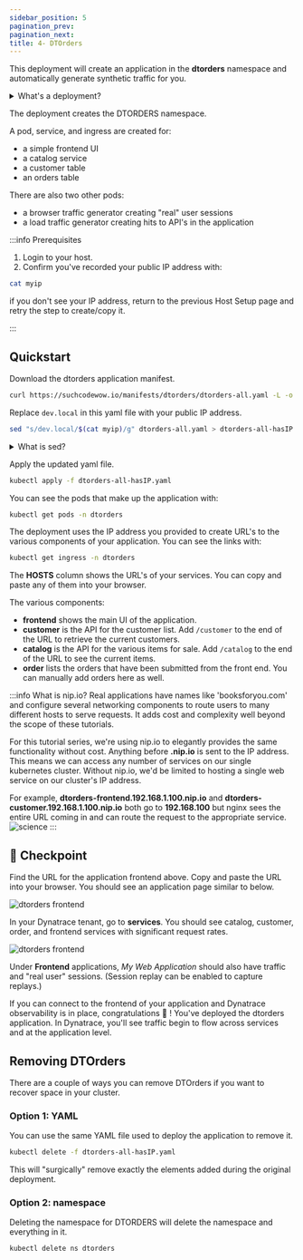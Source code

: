 ---
sidebar_position: 5
pagination_prev:
pagination_next:
title: 4- DTOrders
---

This deployment will create an application in the **dtorders** namespace and automatically generate synthetic traffic for you.

<details>
  <summary>What's a deployment?</summary>A deployment is a set of instructions,
  usually in a YAML file like below, that provide a blueprint for what
  components we want to add to our cluster. If one of the components of that
  deployment is removed, kubernetes will automatically recreate them.
</details>

The deployment creates the DTORDERS namespace.

A pod, service, and ingress are created for:

- a simple frontend UI
- a catalog service
- a customer table
- an orders table

There are also two other pods:

- a browser traffic generator creating "real" user sessions
- a load traffic generator creating hits to API's in the application

:::info Prerequisites

1. Login to your host.
2. Confirm you've recorded your public IP address with:

```bash
cat myip
```

if you don't see your IP address, return to the previous Host Setup page and retry the step to create/copy it.

:::

## Quickstart

Download the dtorders application manifest.

```bash
curl https://suchcodewow.io/manifests/dtorders/dtorders-all.yaml -L -o dtorders-all.yaml
```

Replace `dev.local` in this yaml file with your public IP address.

```bash
sed "s/dev.local/$(cat myip)/g" dtorders-all.yaml > dtorders-all-hasIP.yaml
```

<details><summary>What is sed?</summary>
sed is a utility that replaces one string of text with another.  Here we're telling it to search for **dev.local** (a placeholder) in **dtorders-all.yaml** and use the contents of the *myip* file as the replacement.  The **/g** tells sed to replace every instance.  The part starting with **>** means to send the result of all those replacements to the target filename.

</details>

Apply the updated yaml file.

```bash
kubectl apply -f dtorders-all-hasIP.yaml
```

You can see the pods that make up the application with:

```bash
kubectl get pods -n dtorders
```

The deployment uses the IP address you provided to create URL's to the various components of your application. You can see the links with:

```bash
kubectl get ingress -n dtorders
```

The **HOSTS** column shows the URL's of your services. You can copy and paste any of them into your browser.

The various components:

- **frontend** shows the main UI of the application.
- **customer** is the API for the customer list. Add `/customer` to the end of the URL to retrieve the current customers.
- **catalog** is the API for the various items for sale. Add `/catalog` to the end of the URL to see the current items.
- **order** lists the orders that have been submitted from the front end. You can manually add orders here as well.

:::info What is nip.io?
Real applications have names like 'booksforyou.com' and configure several networking components to route users to many different hosts to serve requests. It adds cost and complexity well beyond the scope of these tutorials.

For this tutorial series, we're using nip.io to elegantly provides the same functionality without cost. Anything before **.nip.io** is sent to the IP address. This means we can access any number of services on our single kubernetes cluster. Without nip.io, we'd be limited to hosting a single web service on our cluster's IP address.

For example, **dtorders-frontend.192.168.1.100.nip.io** and **dtorders-customer.192.168.1.100.nip.io** both go to **192.168.100** but nginx sees the entire URL coming in and can route the request to the appropriate service.
![science](/img/science.png)
:::

## :checkered_flag: Checkpoint

Find the URL for the application frontend above. Copy and paste the URL into your browser. You should see an application page similar to below.

![dtorders frontend](/img/dtorders-frontend.png)

In your Dynatrace tenant, go to **services**. You should see catalog, customer, order, and frontend services with significant request rates.

![dtorders frontend](/img/dtorders_services.png)

Under **Frontend** applications, _My Web Application_ should also have traffic and "real user" sessions. (Session replay can be enabled to capture replays.)

If you can connect to the frontend of your application and Dynatrace observability is in place, congratulations :tada: ! You've deployed the dtorders application. In Dynatrace, you'll see traffic begin to flow across services and at the application level.

## Removing DTOrders

There are a couple of ways you can remove DTOrders if you want to recover space in your cluster.

### Option 1: YAML

You can use the same YAML file used to deploy the application to remove it.

```bash
kubectl delete -f dtorders-all-hasIP.yaml
```

This will "surgically" remove exactly the elements added during the original deployment.

### Option 2: namespace

Deleting the namespace for DTORDERS will delete the namespace and everything in it.

```bash
kubectl delete ns dtorders
```
